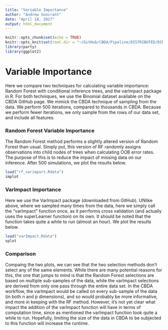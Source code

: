 ```yaml
---
title: "Variable Importance"
author: "Andrew Soncrant"
date: "April 18, 2017"
output: html_document
---
```


```r
knitr::opts_chunk$set(echo = TRUE)
knitr::opts_knit$set(root.dir = "~/GitHub/CBDA/Pipeline/DISTRIBUTED/BINOMIALdataset/TEST")
library(party)
library(ggplot2)
```
# Variable Importance
Here we compare two techniques for calculating variable importance: Random Forest with conditional inference trees, and the varImpact package in R. For both techniques, we use the Binomial dataset available on the CBDA GitHub page. We mimick the CBDA technique of sampling from the data. We perform 500 iterations, compared to thousands in CBDA. Because we perform fewer iterations, we only sample from the rows of our data set, and include all features. 


### Random Forest Variable Importance

The Random Forest method performs a slightly altered version of Random Forest than usual. Simply put, this version of RF randomly assigns observations into child nodes of trees when calculating OOB error rates. The purpose of this is to reduce the impact of missing data on our inference. After 500 simulations, we plot the results below. 

```r
load("rf_varimport.Rdata")
implot
```

### VarImpact Importance

Here we use the VarImpact package (downloaded from GitHub). UNlike above, where we sampled many times from the data, here we simply call the "varImpact" function once, as it perrforms cross validation (and actually uses the superLearner function) on its own. It should be noted that the function takes quite a while to run (almost an hour). We plot the results below. 

```r
load("varImpact.Rdata")
vplot
```

### Comparison
Compaing the two plots, we can see that the two selection methods don't select any of the same elements. While there are many potential reasons for this, the one that jumps to mind is that the Random Forest selections are based on multiple sub-samples of the data, while the varImpact selections are derived from only one pass through the entire data set. In the CBDA workflow, the varImpact would be called on every sub-sample of the data (in both n and p dimensions), and so would probably be more informative, and more in keeping with the RF method. However, it's not yet clear what impact the addition of the varImpact function will have in terms of computation time, since as mentioned the varImpact function took quite a while to run. Hopefully, limiting the size of the data in CBDA to be subjected to this function will increase the runtime.




